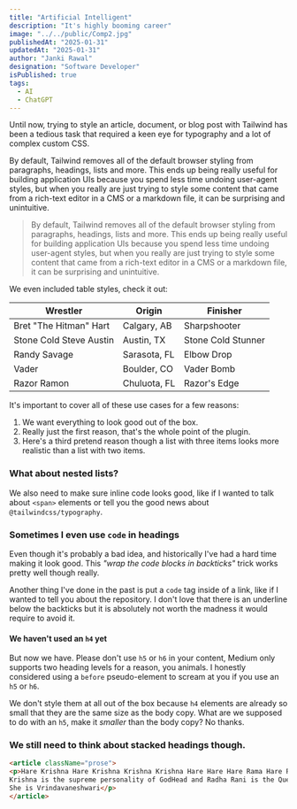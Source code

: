 ```yaml
---
title: "Artificial Intelligent"
description: "It's highly booming career"
image: "../../public/Comp2.jpg"
publishedAt: "2025-01-31"
updatedAt: "2025-01-31"
author: "Janki Rawal"
designation: "Software Developer"
isPublished: true
tags: 
  - AI
  - ChatGPT
---
```


 Until now, trying to style an article, document, or blog post with Tailwind has been a tedious task that required a keen eye for typography and a lot of complex custom CSS.

By default, Tailwind removes all of the default browser styling from paragraphs, headings, lists and more. This ends up being really useful for building application UIs because you spend less time undoing user-agent styles, but when you really are just trying to style some content that came from a rich-text editor in a CMS or a markdown file, it can be surprising and unintuitive.
> By default, Tailwind removes all of the default browser styling from paragraphs, headings, lists and more. This ends up being really useful for building application UIs because you spend less time undoing user-agent styles, but when you really are just trying to style some content that came from a rich-text editor in a CMS or a markdown file, it can be surprising and unintuitive.

We even included table styles, check it out:

| Wrestler                | Origin       | Finisher           |
| ----------------------- | ------------ | ------------------ |
| Bret "The Hitman" Hart  | Calgary, AB  | Sharpshooter       |
| Stone Cold Steve Austin | Austin, TX   | Stone Cold Stunner |
| Randy Savage            | Sarasota, FL | Elbow Drop         |
| Vader                   | Boulder, CO  | Vader Bomb         |
| Razor Ramon             | Chuluota, FL | Razor's Edge       |


It's important to cover all of these use cases for a few reasons:

1.  We want everything to look good out of the box.
2.  Really just the first reason, that's the whole point of the plugin.
3.  Here's a third pretend reason though a list with three items looks more realistic than a list with two items.

 ### What about nested lists?

 We also need to make sure inline code looks good, like if I wanted to talk about `<span>` elements or tell you the good news about `@tailwindcss/typography`.

### Sometimes I even use `code` in headings

Even though it's probably a bad idea, and historically I've had a hard time making it look good. This _"wrap the code blocks in backticks"_ trick works pretty well though really.

Another thing I've done in the past is put a `code` tag inside of a link, like if I wanted to tell you about the  repository. I don't love that there is an underline below the backticks but it is absolutely not worth the madness it would require to avoid it.

#### We haven't used an `h4` yet

But now we have. Please don't use `h5` or `h6` in your content, Medium only supports two heading levels for a reason, you animals. I honestly considered using a `before` pseudo-element to scream at you if you use an `h5` or `h6`.

We don't style them at all out of the box because `h4` elements are already so small that they are the same size as the body copy. What are we supposed to do with an `h5`, make it _smaller_ than the body copy? No thanks.

### We still need to think about stacked headings though.

``` Html showLineNumbers {1-2,4} /Krishna/ title="index.html" caption="this is the supreme power"
<article className="prose">
<p>Hare Krishna Hare Krishna Krishna Krishna Hare Hare Hare Rama Hare Rama Rama Rama Hare Hare
Krishna is the supreme personality of GodHead and Radha Rani is the Queen of Krishna or heart of Krishna
She is Vrindavaneshwari</p>
</article>
```
